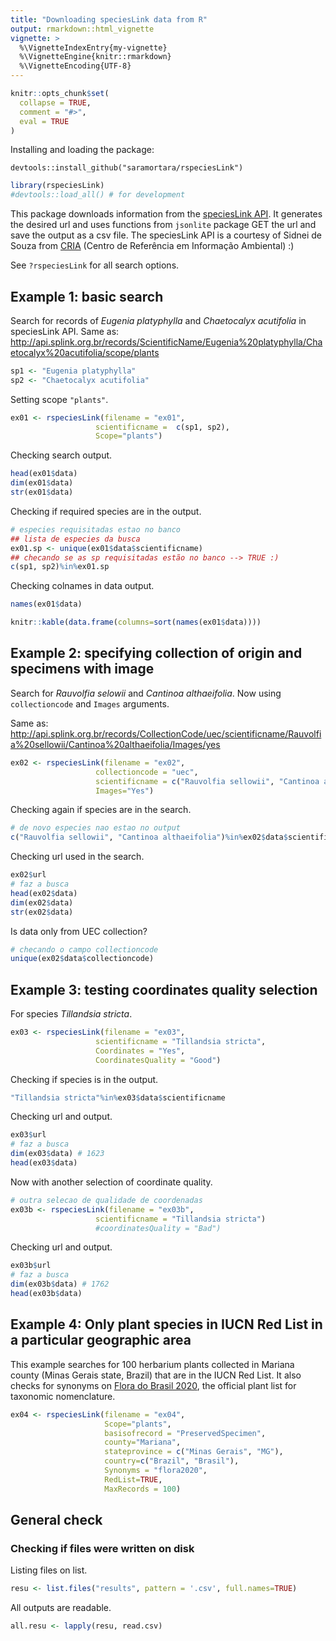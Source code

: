 ```yaml
---
title: "Downloading speciesLink data from R"
output: rmarkdown::html_vignette
vignette: >
  %\VignetteIndexEntry{my-vignette}
  %\VignetteEngine{knitr::rmarkdown}
  %\VignetteEncoding{UTF-8}
---
```


```r
knitr::opts_chunk$set(
  collapse = TRUE,
  comment = "#>",
  eval = TRUE
)
```

Installing and loading the package:

`devtools::install_github("saramortara/rspeciesLink")`

```r
library(rspeciesLink)
#devtools::load_all() # for development
```

This package downloads information from the [speciesLink API](http://api.splink.org.br/). It generates the desired url and uses functions from `jsonlite` package GET the url and save the output as a csv file. The speciesLink API is a courtesy of Sidnei de Souza from [CRIA](http://www.cria.org.br/) (Centro de Referência em Informação Ambiental) :)


See `?rspeciesLink` for all search options. 

## Example 1: basic search

Search for records of *Eugenia platyphylla* and *Chaetocalyx acutifolia* in speciesLink API. Same as: [http://api.splink.org.br/records/ScientificName/Eugenia%20platyphylla/Chaetocalyx%20acutifolia/scope/plants](http://api.splink.org.br/records/ScientificName/Eugenia%20platyphylla/Chaetocalyx%20acutifolia/scope/plants)

```r
sp1 <- "Eugenia platyphylla"
sp2 <- "Chaetocalyx acutifolia"
```

Setting scope `"plants"`. 

```r
ex01 <- rspeciesLink(filename = "ex01",
                   scientificname =  c(sp1, sp2),
                   Scope="plants")
```

Checking search output. 

```r
head(ex01$data)
dim(ex01$data)
str(ex01$data)
```

Checking if required species are in the output. 

```r
# especies requisitadas estao no banco
## lista de especies da busca
ex01.sp <- unique(ex01$data$scientificname)
## checando se as sp requisitadas estão no banco --> TRUE :)
c(sp1, sp2)%in%ex01.sp
```

Checking colnames in data output.

```r
names(ex01$data)
```

```r
knitr::kable(data.frame(columns=sort(names(ex01$data))))
```

## Example 2: specifying collection of origin and specimens with image

Search for *Rauvolfia selowii* and *Cantinoa althaeifolia*. Now using `collectioncode` and `Images` arguments.

Same as: [http://api.splink.org.br/records/CollectionCode/uec/scientificname/Rauvolfia%20sellowii/Cantinoa%20althaeifolia/Images/yes](http://api.splink.org.br/records/CollectionCode/uec/scientificname/Rauvolfia%20sellowii/Cantinoa%20althaeifolia/Images/yes)

```r
ex02 <- rspeciesLink(filename = "ex02",
                   collectioncode = "uec",
                   scientificname = c("Rauvolfia sellowii", "Cantinoa althaeifolia"),
                   Images="Yes")
```

Checking again if species are in the search. 

```r
# de novo especies nao estao no output
c("Rauvolfia sellowii", "Cantinoa althaeifolia")%in%ex02$data$scientificname
```

Checking url used in the search. 

```r
ex02$url
# faz a busca
head(ex02$data)
dim(ex02$data)
str(ex02$data)
```

Is data only from UEC collection?

```r
# checando o campo collectioncode
unique(ex02$data$collectioncode)
```

## Example 3: testing coordinates quality selection

For species *Tillandsia stricta*. 

```r
ex03 <- rspeciesLink(filename = "ex03",
                   scientificname = "Tillandsia stricta",
                   Coordinates = "Yes",
                   CoordinatesQuality = "Good")
```

Checking if species is in the output.

```r
"Tillandsia stricta"%in%ex03$data$scientificname
```

Checking url and output.

```r
ex03$url
# faz a busca
dim(ex03$data) # 1623
head(ex03$data)
```

Now with another selection of coordinate quality. 

```r
# outra selecao de qualidade de coordenadas
ex03b <- rspeciesLink(filename = "ex03b",
                   scientificname = "Tillandsia stricta")
                   #coordinatesQuality = "Bad")
```

Checking url and output.

```r
ex03b$url
# faz a busca
dim(ex03b$data) # 1762
head(ex03b$data)
```

## Example 4: Only plant species in IUCN Red List in a particular geographic area

This example searches for 100 herbarium plants collected in Mariana county (Minas Gerais state, Brazil) that are in the IUCN Red List. It also checks for synonyms on [Flora do Brasil 2020](http://floradobrasil.jbrj.gov.br/reflora/listaBrasil/PrincipalUC/PrincipalUC.do;jsessionid=4887DC37EAB2ECF4A6754924CFD60AFB#CondicaoTaxonCP), the official plant list for taxonomic nomenclature.  

```r
ex04 <- rspeciesLink(filename = "ex04",
                     Scope="plants", 
                     basisofrecord = "PreservedSpecimen",
                     county="Mariana", 
                     stateprovince = c("Minas Gerais", "MG"),
                     country=c("Brazil", "Brasil"),
                     Synonyms = "flora2020",
                     RedList=TRUE,
                     MaxRecords = 100)
```


## General check 

### Checking if files were written on disk

Listing files on list. 

```r
resu <- list.files("results", pattern = '.csv', full.names=TRUE)
```

All outputs are readable.

```r
all.resu <- lapply(resu, read.csv)
```


